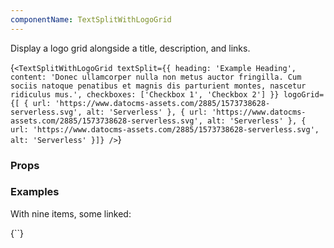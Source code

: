 ```yaml
---
componentName: TextSplitWithLogoGrid
---
```


Display a logo grid alongside a title, description, and links.

<LiveComponent>{`<TextSplitWithLogoGrid
  textSplit={{
    heading: 'Example Heading',
    content: 'Donec ullamcorper nulla non metus auctor fringilla. Cum sociis natoque penatibus et magnis dis parturient montes, nascetur ridiculus mus.',
    checkboxes: ['Checkbox 1', 'Checkbox 2']
  }}
  logoGrid={[ {
    url: 'https://www.datocms-assets.com/2885/1573738628-serverless.svg',
    alt: 'Serverless'
  }, {
    url: 'https://www.datocms-assets.com/2885/1573738628-serverless.svg',
    alt: 'Serverless'
  }, {
    url: 'https://www.datocms-assets.com/2885/1573738628-serverless.svg',
    alt: 'Serverless'
  }]}
/>`}</LiveComponent>

<UsageDetails packageJson={packageJson} />

### Props

<PropsTable props={componentProps} />

### Examples

With nine items, some linked:

<LiveComponent collapsed>
  {`<TextSplitWithLogoGrid
  textSplit={{
    heading: 'Example Heading',
    content:
      'Donec ullamcorper nulla non metus auctor fringilla. Cum sociis natoque penatibus et magnis dis parturient montes, nascetur ridiculus mus.',
  }}
  logoGrid={[
    {
    url: '@hashicorp/mktg-logos/product/consul/logomark/color.svg',
    alt: 'Consul',
    linkUrl: '/docs/integrations/consul-integration',
    },
    {
      url: '@hashicorp/mktg-logos/product/vault/logomark/color.svg?url',
      alt: 'Vault',
      linkUrl: '/docs/integrations/vault-integration',
    },
   {
      url: '@hashicorp/mktg-logos/product/waypoint/logomark/color.svg?url',
      alt: 'Vault',
      linkUrl: '/docs/integrations/vault-integration',
    },
  ]}
/>`}

</LiveComponent>
